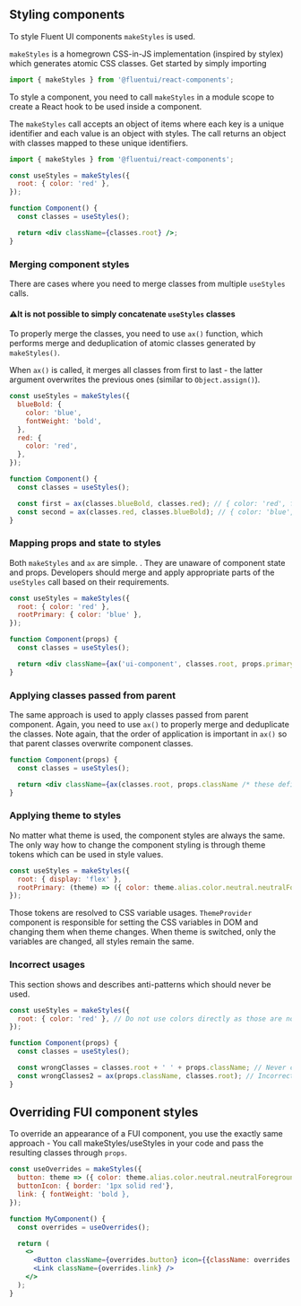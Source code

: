
<Meta title="Concepts/Styling Components" />

## Styling components

To style Fluent UI components `makeStyles` is used.

`makeStyles` is a homegrown CSS-in-JS implementation (inspired by stylex) which generates atomic CSS classes. Get started by simply importing

```js
import { makeStyles } from '@fluentui/react-components';
```

To style a component, you need to call `makeStyles` in a module scope to create a React hook to be used inside a component.

The `makeStyles` call accepts an object of items where each key is a unique identifier and each value is an object with styles. The call returns an object with classes mapped to these unique identifiers.

<!-- TODO: format as <Code /> -->

```jsx
import { makeStyles } from '@fluentui/react-components';

const useStyles = makeStyles({
  root: { color: 'red' },
});

function Component() {
  const classes = useStyles();

  return <div className={classes.root} />;
}
```

### Merging component styles

There are cases where you need to merge classes from multiple `useStyles` calls.

#### ⚠It is not possible to simply concatenate `useStyles` classes

To properly merge the classes, you need to use `ax()` function, which performs merge and deduplication of atomic classes generated by `makeStyles()`.

When `ax()` is called, it merges all classes from first to last - the latter argument overwrites the previous ones (similar to `Object.assign()`).

```jsx
const useStyles = makeStyles({
  blueBold: {
    color: 'blue',
    fontWeight: 'bold',
  },
  red: {
    color: 'red',
  },
});

function Component() {
  const classes = useStyles();

  const first = ax(classes.blueBold, classes.red); // { color: 'red', fontWeight: 'bold' }
  const second = ax(classes.red, classes.blueBold); // { color: 'blue', fontWeight: 'bold' }
}
```

### Mapping props and state to styles

Both `makeStyles` and `ax` are simple. . They are unaware of component state and props. Developers should merge and apply appropriate parts of the `useStyles` call based on their requirements.

```jsx
const useStyles = makeStyles({
  root: { color: 'red' },
  rootPrimary: { color: 'blue' },
});

function Component(props) {
  const classes = useStyles();

  return <div className={ax('ui-component', classes.root, props.primary && classes.rootPrimary)} />;
}
```

### Applying classes passed from parent

The same approach is used to apply classes passed from parent component. Again, you need to use `ax()` to properly merge and deduplicate the classes. Note again, that the order of application is important in `ax()` so that parent classes overwrite component classes.

```jsx
function Component(props) {
  const classes = useStyles();

  return <div className={ax(classes.root, props.className /* these definitions have higher precedence */)} />;
}
```

### Applying theme to styles

No matter what theme is used, the component styles are always the same. The only way how to change the component styling is through theme tokens which can be used in style values.

```js
const useStyles = makeStyles({
  root: { display: 'flex' },
  rootPrimary: (theme) => ({ color: theme.alias.color.neutral.neutralForeground3 }),
});
```

Those tokens are resolved to CSS variable usages. `ThemeProvider` component is responsible for setting the CSS variables in DOM and changing them when theme changes. When theme is switched, only the variables are changed, all styles remain the same.

### Incorrect usages

This section shows and describes anti-patterns which should never be used.

```js
const useStyles = makeStyles({
  root: { color: 'red' }, // Do not use colors directly as those are not theme-able. Always use colors from a theme
});

function Component(props) {
  const classes = useStyles();

  const wrongClasses = classes.root + ' ' + props.className; // Never concatenate class strings, always use ax()
  const wrongClasses2 = ax(props.className, classes.root); // Incorrect order of classes - as the latest wins, props.className should be last to override the component styles
}
```

## Overriding FUI component styles

To override an appearance of a FUI component, you use the exactly same approach - You call makeStyles/useStyles in your code and pass the resulting classes through `props`.

```jsx
const useOverrides = makeStyles({
  button: theme => ({ color: theme.alias.color.neutral.neutralForeground3 }),
  buttonIcon: { border: '1px solid red'},
  link: { fontWeight: 'bold },
});

function MyComponent() {
  const overrides = useOverrides();

  return (
    <>
      <Button className={overrides.button} icon={{className: overrides.buttonIcon, children: <CallIcon />}} />
      <Link className={overrides.link} />
    </>
  );
}
```

